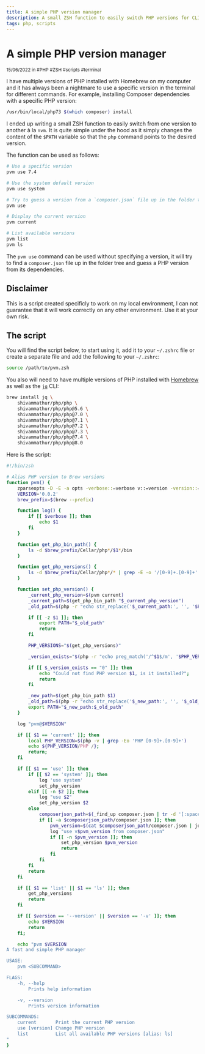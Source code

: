 ```yaml
---
title: A simple PHP version manager
description: A small ZSH function to easily switch PHP versions for CLI usage
tags: php, scripts
---
```


# A simple PHP version manager

<div class="tracking-wide uppercase opacity-70"><small>15/06/2022 in #PHP #ZSH #scripts #terminal</small></div>

I have multiple versions of PHP installed with Homebrew on my computer and it has always been a nightmare to use a specific version in the terminal for different commands. For example, installing Composer dependencies with a specific PHP version:

```sh
/usr/bin/local/php73 $(which composer) install
```

I ended up writing a small ZSH function to easily switch from one version to another à la `nvm`. It is quite simple under the hood as it simply changes the content of the `$PATH` variable so that the `php` command points to the desired version.

The function can be used as follows:

```sh
# Use a specific version
pvm use 7.4

# Use the system default version
pvm use system

# Try to guess a version from a `composer.json` file up in the folder tree
pvm use

# Display the current version
pvm current

# List available versions
pvm list
pvm ls
```

The `pvm use` command can be used without specifying a version, it will try to find a `composer.json` file up in the folder tree and guess a PHP version from its dependencies.

## Disclaimer

This is a script created specificly to work on my local environment, I can not guarantee that it will work correctly on any other environment. Use it at your own risk.

## The script

You will find the script below, to start using it, add it to your `~/.zshrc` file or create a separate file and add the following to your `~/.zshrc`:

```sh
source /path/to/pvm.zsh
```

You also will need to have multiple versions of PHP installed with [Homebrew](https://brew.sh/) as well as the [`jq`](https://stedolan.github.io/jq/) CLI:

```sh
brew install jq \
    shivammathur/php/php \
    shivammathur/php/php@5.6 \
    shivammathur/php/php@7.0 \
    shivammathur/php/php@7.1 \
    shivammathur/php/php@7.2 \
    shivammathur/php/php@7.3 \
    shivammathur/php/php@7.4 \
    shivammathur/php/php@8.0
```

Here is the script:

```sh
#!/bin/zsh

# Alias PHP version to Brew versions
function pvm() {
    zparseopts -D -E -a opts -verbose::=verbose v::=version -version::=version
    VERSION='0.0.2'
    brew_prefix=$(brew --prefix)

    function log() {
        if [[ $verbose ]]; then
            echo $1
        fi
    }

    function get_php_bin_path() {
        ls -d $brew_prefix/Cellar/php*/$1*/bin
    }

    function get_php_versions() {
        ls -d $brew_prefix/Cellar/php*/* | grep -E -o '/[0-9]+.[0-9]+' | sed -E 's#/##'
    }

    function set_php_version() {
        _current_php_version=$(pvm current)
        _current_path=$(get_php_bin_path "$_current_php_version")
        _old_path=$(php -r "echo str_replace('$_current_path:', '', '$PATH');")

        if [[ -z $1 ]]; then
            export PATH="$_old_path"
            return
        fi

        PHP_VERSIONS="$(get_php_versions)"

        _version_exists="$(php -r "echo preg_match('/^$1$/m', '$PHP_VERSIONS');")"

        if [[ $_version_exists == "0" ]]; then
            echo "Could not find PHP version $1, is it installed?";
            return
        fi

        _new_path=$(get_php_bin_path $1)
        _old_path=$(php -r "echo str_replace('$_new_path:', '', '$_old_path');")
        export PATH="$_new_path:$_old_path"
    }

    log "pvm@$VERSION"

    if [[ $1 == 'current' ]]; then
        local PHP_VERSION=$(php -v | grep -Eo 'PHP [0-9]+.[0-9]+')
        echo ${PHP_VERSION/PHP /};
        return;
    fi

    if [[ $1 == 'use' ]]; then
        if [[ $2 == 'system' ]]; then
            log 'use system'
            set_php_version
        elif [[ -n $2 ]]; then
            log "use $2"
            set_php_version $2
        else
            composerjson_path=$(_find_up composer.json | tr -d '[:space:]')
            if [[ -a $composerjson_path/composer.json ]]; then
                pvm_version=$(cat $composerjson_path/composer.json | jq '.require.php' | grep -Eo '[0-9](.[0-9])?' | head -n 1)
                log "use v$pvm_version from composer.json"
                if [[ -n $pvm_version ]]; then
                    set_php_version $pvm_version
                    return
                fi
            fi
        fi
        return
    fi

    if [[ $1 == 'list' || $1 == 'ls' ]]; then
        get_php_versions
        return
    fi

    if [[ $version == '--version' || $version == '-v' ]]; then
        echo $VERSION
        return
    fi;

    echo "pvm $VERSION
A fast and simple PHP manager

USAGE:
    pvm <SUBCOMMAND>

FLAGS:
    -h, --help
        Prints help information

    -v, --version
        Prints version information

SUBCOMMANDS:
    current       Print the current PHP version
    use [version] Change PHP version
    list          List all available PHP versions [alias: ls]
"
}
```
